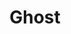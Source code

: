 ---
title: Ghost
width: 33
height: 46
image: https://assets-for-gh-pages.gb-lon-1.linodeobjects.com/annaja/430-ghost.jpg
price: 350
---